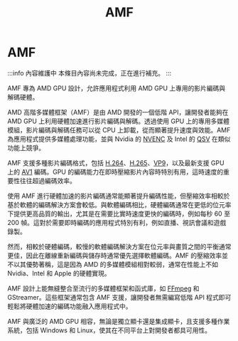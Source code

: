 ﻿---
title: AMF
sidebar_position: 3
---

# AMF

:::info 內容維護中
本條目內容尚未完成，正在進行補充。
:::

AMF 專為 AMD GPU 設計，允許應用程式利用 AMD GPU 上專用的影片編碼與解碼硬體。

AMD 高階多媒體框架（AMF）是由 AMD 開發的一個低階 API，讓開發者能夠在 AMD GPU 上利用硬體加速進行影片編碼與解碼。透過使用 GPU 上的專用多媒體模組，影片編碼與解碼任務可以從 CPU 上卸載，從而顯著提升速度與效能。AMF 為應用程式提供多媒體處理功能，並與 Nvidia 的 [NVENC](./nvenc.mdx) 及 Intel 的 [QSV](./qsv.mdx) 在類似功能上競爭。

AMF 支援多種影片編碼格式，包括 [H.264](../video/AVC.mdx)、[H.265](../video/HEVC.mdx)、[VP9](../video/VP9.mdx)，以及最新支援 GPU 上的 [AV1](../video/AV1.mdx) 編碼。GPU 的編碼能力在即時壓縮影片內容時特別有用，這時速度的重要性往往超過編碼效率。

使用 AMF 進行硬體加速的影片編碼通常能顯著提升編碼性能，但壓縮效率相較於基於軟體的編碼解決方案會較低。與軟體編碼相比，硬體編碼通常在更低的位元率下提供更高品質的輸出，尤其是在需要比實時速度更快的編碼時，例如每秒 60 至 200 幀。這對於需要即時編碼的應用程式特別有利，例如直播、視訊會議和遊戲錄製。

然而，相較於硬體編碼，較慢的軟體編碼解決方案在位元率與畫質之間的平衡通常更佳，因此在離線重新編碼與儲存時通常優先選擇軟體編碼。AMF 的壓縮效率並不以其優勢著稱，這是因為 AMD 的多媒體模組相對較弱，通常在性能上不如 Nvidia、Intel 和 Apple 的硬體實現。

AMF 設計上能無縫整合至流行的多媒體框架和函式庫，如 [FFmpeg](../utilities/ffmpeg.mdx) 和 GStreamer。這些框架通常包含 AMF 支援，讓開發者無需編寫低階 API 程式即可輕鬆將硬體加速的編碼功能融入應用程式中。

AMF 與廣泛的 AMD GPU 相容，無論是獨立顯卡還是集成顯卡，且支援多種作業系統，包括 Windows 和 Linux，使其在不同平台上對開發者都具可用性。